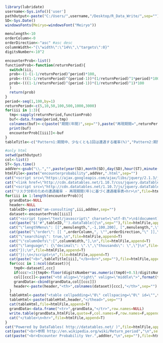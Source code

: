 ```r
library(lubridate)
username<-Sys.info()['user']
pathOutput<-paste("C:/Users/",username,"/Desktop/R_Data_Write/",sep="")
SD<-Sys.Date()
windowsFonts(Meiryo=windowsFont("Meiryo"))
```

```r
menulength<-10
orderColumn<-0
orderDirection<-"asc" #asc desc
columnWidth<-"{\"width\":\"14%\",\"targets\":0}"
digitsNumber<-10^2
```

```r
encounterProb<-list()
functionProb<-function(returnPeriod){
  switch(iii,
  prob<-(1-(1-1/returnPeriod)^period)*100,                              #pattern1 期間中、少なくとも1回は遭遇する確率
  prob<-(((1-1/returnPeriod)^(period-1))*(1/returnPeriod)^1*period)*100,#pattern2 期間中、1回のみ遭遇する確率  
  prob<-(((1-1/returnPeriod)^(period-1))*(1/returnPeriod)^1)*100        #pattern3 期間中、最後の年のみに1回遭遇する確率
  )  
  return(prob)  
}
period<-seq(1,100,by=1)
returnPeriod<-c(5,10,50,100,500,1000,3000)
for(iii in 1:3){
  tmp<-sapply(returnPeriod,functionProb)
  buf<-data.frame(period,tmp)
  colnames(buf)<-c(paste("期間(年間)",sep=""),paste("再現期間=",returnPeriod,"年",sep=""))
  print(buf)
  encounterProb[[iii]]<-buf
}
tableTitle<-c("Pattern1:期間中、少なくとも1回は遭遇する確率(%)","Pattern2:期間中、1回のみ遭遇する確率(%)","Pattern3:期間中、最後の年のみに遭遇する確率(%)")
```

```r
#only html
setwd(pathOutput)
col<-list()
ST<-Sys.time()  
addVer<-gsub("\\.","",paste(year(SD),month(SD),day(SD),hour(ST),minute(ST),second(ST),sep=""))
htmlFile<-paste("encounterprobability",addVer,".html",sep="")
cat("<script src=\"https://ajax.googleapis.com/ajax/libs/jquery/2.1.3/jquery.min.js\"></script>\n",file=htmlFile,append=F)
cat("<link href=\"http://cdn.datatables.net/1.10.7/css/jquery.dataTables.min.css\" rel=\"stylesheet\">\n",file=htmlFile,append=T)
cat("<script src=\"http://cdn.datatables.net/1.10.7/js/jquery.dataTables.min.js\"></script>\n",file=htmlFile,append=T)
cat("リスク分析のための遭遇確率 - 再現期間(年)に基づく遭遇確率表<hr>\n",file=htmlFile,append=T)
for(iii in 1:length(encounterProb)){
  grandData<-NULL
  header<-NULL
  tableID<-paste("am-consulting",iii,addVer,sep="")
  dataset<-encounterProb[[iii]]
  cat("<script type=\"text/javascript\" charset=\"utf-8\">\n$(document).ready( function(){\n",file=htmlFile,append=T)
  cat(paste("$('#",tableID,"').dataTable({\n",sep=""),file=htmlFile,append=T)
  cat("\"lengthMenu\": [[",menulength,",-1,100,200], [",menulength,",\"All\",100,200]],\n",file=htmlFile,append=T)
  cat(paste("\"order\": [[ ",orderColumn,", \"",orderDirection,"\" ]],\n",sep=""),file=htmlFile,append=T)
  cat("\"searching\": true,\n",file=htmlFile,append=T)
  cat("\"columnDefs\":[",columnWidth,"],\n",file=htmlFile,append=T)
  cat("\"language\": {\"decimal\": \".\",\"thousands\": \",\"}\n",file=htmlFile,append=T)
  cat("});\n",file=htmlFile,append=T)
  cat("});\n</script>\n",file=htmlFile,append=T)
  cat(paste("<b>",tableTitle[iii],"</b><br>",sep=""),file=htmlFile,append=T)
  for(ccc in 1:ncol(dataset)){
    tmp0<-dataset[,ccc]
    if(ccc!=1){tmp0<-floor(digitsNumber*as.numeric(tmp0)+0.5)/digitsNumber}
    col[[ccc]]<-paste("<td align=\"right\" valign=\"middle\">",format(tmp0,big.mark=",",scientific=F),"</td>",sep="")
    grandData<-cbind(grandData,col[[ccc]])
    header<-paste(header,"<th>",colnames(dataset)[ccc],"</th>",sep="")  
  }
  tableHtml<-paste("<table cellpadding=\"0\" cellspacing=\"0\" id=\"",tableID,"\" width=\"100%\" style=\"font-size:15px;\"><thead>",sep="")
  tableHtml<-paste(tableHtml,header,"</thead>",sep="")
  cat(tableHtml,file=htmlFile,append=T)
  grandData<-data.frame("<tr>",grandData,"</tr>",row.names=NULL)
  write.table(grandData,htmlFile,quote=F,col.names=F,row.names=F,append=T)
  cat("</table>\n<hr>",file=htmlFile,append=T)
}
cat("Powered by DataTables( http://datatables.net/ )",file=htmlFile,append=T)
cat(paste("<br>参照 http://en.wikipedia.org/wiki/Return_period","\n",sep=""),file=htmlFile,append=T)
cat(paste("<br>Encounter Probability Ver.",addVer,"\n",sep=""),file=htmlFile,append=T)
```